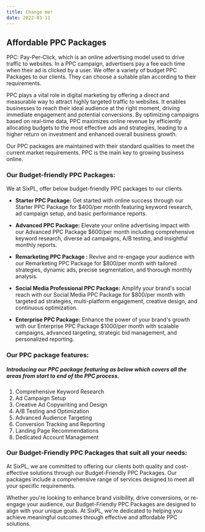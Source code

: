 ```yaml
---
title: Change me!
date: 2022-03-11
---
```


## Affordable PPC Packages

PPC: Pay-Per-Click, which is an online advertising model used to drive traffic to websites. In a PPC campaign, advertisers pay a fee each time when their ad is clicked by a user. We offer a variety of budget PPC Packages to our clients. They can choose a suitable plan according to their requirements.

PPC plays a vital role in digital marketing by offering a direct and measurable way to attract highly targeted traffic to websites. It enables businesses to reach their ideal audience at the right moment, driving immediate engagement and potential conversions. By optimizing campaigns based on real-time data, PPC maximizes online revenue by efficiently allocating budgets to the most effective ads and strategies, leading to a higher return on investment and enhanced overall business growth.

Our PPC packages are maintained with their standard qualities to meet the current market requirements. PPC is the main key to growing business online.


### Our Budget-friendly PPC Packages:

We at SixPL, offer below budget-friendly PPC packages to our clients.

- **Starter PPC Package:** Get started with online success through our Starter PPC Package for $400/per month featuring keyword research, ad campaign setup, and basic performance reports.

- **Advanced PPC Package:** Elevate your online advertising impact with our Advanced PPC Package $600/per month including comprehensive keyword research, diverse ad campaigns, A/B testing, and insightful monthly reports.

- **Remarketing PPC Package :** Revive and re-engage your audience with our Remarketing PPC Package for $800/per month with tailored strategies, dynamic ads, precise segmentation, and thorough monthly analysis.

- **Social Media Professional PPC Package:** Amplify your brand's social reach with our Social Media PPC Package for $800/per month with targeted ad strategies, multi-platform engagement, creative design, and continuous optimization.

- **Enterprise PPC Package:**  Enhance the power of your brand's growth with our Enterprise PPC Package $1000/per month with scalable campaigns, advanced targeting, strategic bid management, and personalized reporting.

### Our PPC package features:

##### Introducing our PPC package featuring as below which covers all the areas from start to end of the PPC process.

1. 	Comprehensive Keyword Research
2. 	Ad Campaign Setup
3. 	Creative Ad Copywriting and Design
4. 	A/B Testing and Optimization
5. 	Advanced Audience Targeting
6. 	Conversion Tracking and Reporting
7. 	Landing Page Recommendations
8. 	Dedicated Account Management

### Our Budget-Friendly PPC Packages that suit all your needs:

At SixPL, we are committed to offering our clients both quality and cost-effective solutions through our Budget-Friendly PPC Packages. Our packages include a comprehensive range of services designed to meet all your specific requirements.

Whether you're looking to enhance brand visibility, drive conversions, or re-engage your audience, our Budget-Friendly PPC Packages are designed to align with your unique goals. At SixPL, we're dedicated to helping you achieve meaningful outcomes through effective and affordable PPC solutions.